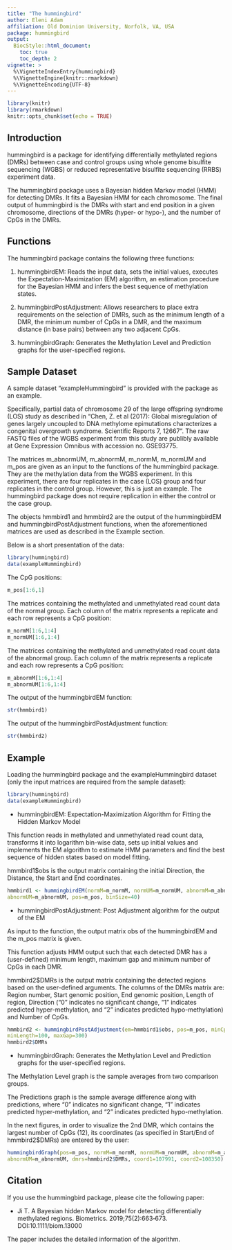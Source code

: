 ---
title: "The hummingbird"
author: Eleni Adam
affiliation: Old Dominion University, Norfolk, VA, USA
package: hummingbird
output:
  BiocStyle::html_document:
    toc: true
    toc_depth: 2
vignette: >
  %\VignetteIndexEntry{hummingbird}
  %\VignetteEngine{knitr::rmarkdown}
  %\VignetteEncoding{UTF-8}
---

```{r setup, include=TRUE}
library(knitr)
library(rmarkdown)
knitr::opts_chunk$set(echo = TRUE)
```

## Introduction

hummingbird is a package for identifying differentially methylated regions (DMRs) between case and
control groups using whole genome bisulfite sequencing (WGBS) or reduced representative bisulfite
sequencing (RRBS) experiment data.

The hummingbird package uses a Bayesian hidden Markov model (HMM) for detecting DMRs. It fits a 
Bayesian HMM for each chromosome. The final output of hummingbird is the DMRs with start and end 
position in a given chromosome, directions of the DMRs (hyper- or hypo-), and the number of CpGs 
in the DMRs. 

## Functions

The hummingbird package contains the following three functions: 

(1) hummingbirdEM: Reads the input data, sets the initial values, executes the Expectation-Maximization 
(EM) algorithm, an estimation procedure for the Bayesian HMM and infers the best sequence of methylation 
states.

(2) hummingbirdPostAdjustment: Allows researchers to place extra requirements on the selection of DMRs, 
such as the minimum length of a DMR, the minimum number of CpGs in a DMR, and the maximum distance 
(in base pairs) between any two adjacent CpGs.

(3) hummingbirdGraph: Generates the Methylation Level and Prediction graphs for the user-specified regions.

## Sample Dataset

A sample dataset "exampleHummingbird" is provided with the package as an example. 

Specifically, partial data of chromosome 29 of the large offspring syndrome (LOS) study as described in "Chen, Z. et al (2017): Global misregulation of genes largely uncoupled to DNA methylome epimutations characterizes a congenital overgrowth syndrome. Scientific Reports 7, 12667". The raw FASTQ files of the WGBS experiment from this study are publibly available at Gene Expression Omnibus with accession no. GSE93775.

The matrices m_abnormUM, m_abnormM, m_normM, m_normUM and m_pos are given as an input to the functions of the hummingbird package. They are the methylation data from the WGBS experiment. In this experiment, there are four replicates in the case (LOS) group and four replicates in the control group. However, this is just an example. The hummingbird package does not require replication in either the control or the case group.

The objects hmmbird1 and hmmbird2 are the output of the hummingbirdEM and hummingbirdPostAdjustment functions, when the aforementioned matrices are used as described in the Example section.

Below is a short presentation of the data:

```{r sampleDataset}
library(hummingbird)
data(exampleHummingbird)
```

The CpG positions:
```{r sampleDataset_pos}
m_pos[1:6,1]
```

The matrices containing the methylated and unmethylated read count data of the normal group. Each column of the matrix represents a replicate and each row represents a CpG position:
```{r sampleDataset_norm}
m_normM[1:6,1:4]
m_normUM[1:6,1:4]
```

The matrices containing the methylated and unmethylated read count data of the abnormal group. Each column of the matrix represents a replicate and each row represents a CpG position:
```{r sampleDataset_abnorm}
m_abnormM[1:6,1:4]
m_abnormUM[1:6,1:4]
```

The output of the hummingbirdEM function:
```{r sampleDataset_hmmbird_em}
str(hmmbird1)
```

The output of the hummingbirdPostAdjustment function:
```{r sampleDataset_hmmbird_postadj}
str(hmmbird2)
```


## Example

Loading the hummingbird package and the exampleHummingbird dataset (only the input matrices are required from the sample dataset):

```{r hummingbird}
library(hummingbird)
data(exampleHummingbird)
```

- hummingbirdEM: Expectation-Maximization Algorithm for Fitting the Hidden Markov Model

This function reads in methylated and unmethylated read count data, transforms it into logarithm bin-wise data, sets up initial values and implements the EM algorithm to estimate HMM parameters and find the best sequence of hidden states based on model fitting.

hmmbird1$obs is the output matrix containing the initial Direction, the Distance, the Start and End coordinates.

```{r hummingbird_em}
hmmbird1 <- hummingbirdEM(normM=m_normM, normUM=m_normUM, abnormM=m_abnormM, 
abnormUM=m_abnormUM, pos=m_pos, binSize=40)
```

- hummingbirdPostAdjustment: Post Adjustment algorithm for the output of the EM

As input to the function, the output matrix obs of the hummingbirdEM and the m_pos matrix is given.

This function adjusts HMM output such that each detected DMR has a (user-defined) minimum length, maximum gap and minimum number of CpGs in each DMR.

hmmbird2$DMRs is the output matrix containing the detected regions based on the user-defined arguments. The columns of the DMRs matrix are: Region number, Start genomic position, End genomic position, Length of region, Direction ("0" indicates no significant change, "1" indicates predicted hyper-methylation, and "2" indicates predicted hypo-methylation) and Number of CpGs.

```{r hummingbird_postAdjustment}
hmmbird2 <- hummingbirdPostAdjustment(em=hmmbird1$obs, pos=m_pos, minCpGs=10, 
minLength=100, maxGap=300)
hmmbird2$DMRs
```

- hummingbirdGraph: Generates the Methylation Level and Prediction graphs for the user-specified regions.

The Methylation Level graph is the sample averages from two comparison groups. 

The Predictions graph is the sample average difference along with predictions, where "0" indicates no significant change, "1" indicates predicted hyper-methylation, and "2" indicates predicted hypo-methylation.

In the next figures, in order to visualize the 2nd DMR, which contains the largest number of CpGs (12), its coordinates (as specified in Start/End of hmmbird2$DMRs) are entered by the user:

```{r hummingbird_graph}
hummingbirdGraph(pos=m_pos, normM=m_normM, normUM=m_normUM, abnormM=m_abnormM, 
abnormUM=m_abnormUM, dmrs=hmmbird2$DMRs, coord1=107991, coord2=108350)
```

## Citation

If you use the hummingbird package, please cite the following paper:

- Ji T. A Bayesian hidden Markov model for detecting differentially methylated regions. Biometrics. 2019;75(2):663‐673. DOI:10.1111/biom.13000

The paper includes the detailed information of the algorithm.


